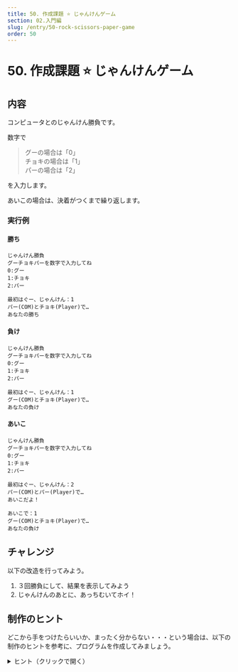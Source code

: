 ```yaml
---
title: 50. 作成課題 ⭐ じゃんけんゲーム
section: 02.入門編
slug: /entry/50-rock-scissors-paper-game
order: 50
---
```


# 50. 作成課題 ⭐ じゃんけんゲーム

## 内容

コンピュータとのじゃんけん勝負です。

数字で

> グーの場合は「0」    
> チョキの場合は「1」    
> パーの場合は「2」    

を入力します。

あいこの場合は、決着がつくまで繰り返します。

### 実行例

#### 勝ち

```
じゃんけん勝負
グーチョキパーを数字で入力してね
0:グー
1:チョキ
2:パー

最初はぐー、じゃんけん：1
パー(COM)とチョキ(Player)で…
あなたの勝ち
```

#### 負け

```
じゃんけん勝負
グーチョキパーを数字で入力してね
0:グー
1:チョキ
2:パー

最初はぐー、じゃんけん：1
グー(COM)とチョキ(Player)で…
あなたの負け
```

#### あいこ

```
じゃんけん勝負
グーチョキパーを数字で入力してね
0:グー
1:チョキ
2:パー

最初はぐー、じゃんけん：2
パー(COM)とパー(Player)で…
あいこだよ！

あいこで：1
グー(COM)とチョキ(Player)で…
あなたの負け
```

## チャレンジ

以下の改造を行ってみよう。

1. ３回勝負にして、結果を表示してみよう
2. じゃんけんのあとに、あっちむいてホイ！

## 制作のヒント

どこから手をつけたらいいか、まったく分からない・・・という場合は、以下の制作のヒントを参考に、プログラムを作成してみましょう。

<details>
<summary>ヒント（クリックで開く）</summary>

### 全体の処理の流れ

#### 1. 初期化

1. ランダムクラスの準備をする
2. キーボード入力の準備をする
3. 文字列型の配列 names を用意してグーチョキバーを設定する

#### 2. 開始メッセージ（「じゃんけん勝負 グーチョキパーを数字で入力してね…」）を表示する

#### 3. boolean型の変数 isFirst を用意し、trueで初期化する

isFirst はwhileの最後でfalseになり、２回目以降はずっとfalseのまま

これにより、 isFirst で１回目とそれ以外の判定をすることができる

while(true)で無限ループを生成し、勝敗がついたらbreakで無限ループを抜ける

1. じゃんけんの掛け声を表示する
   1. isFirst がtrue(1回目のループ)のときは「最初はぐー、じゃんっけんっ：」を表示する
   2. isFirst がfalse(２回目以降のループ)のときは「あいこでっ」を表示する
2. 自分(プレイヤー)の手を保持する変数 player を用意して入力した値を代入する
3. 相手(コンピュータ)の手を保持する変数 com を用意して、値を乱数(0～2)に決める
4. 「〇〇(COM)と〇〇(Player)で...」を表示する
5. player と com を比べて、その値で勝敗判定を行う
   1. player と com が同じとき、「あいこだよ！」を表示する
   2. Playerが負けたとき、「あなたの負け」を表示し、breakで無限ループを抜ける
   3. Playerが勝ったとき、「あなたの勝ち」を表示し、breakで無限ループを抜ける
6. 表示を改行する
7. isFirst をfalseにする(２回目以降になる)

#### 4. 終了処理を行う(キーボード入力処理の終了)

</details>

